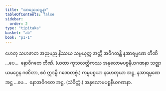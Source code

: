 ```yaml
---
title: "သာမညဃဋနာ"
tableOfContents: false
sidebar:
  order: 2
type: "tipitaka"
basket: "ab"
book: "p1-1"
---
```



<DynamicBreadcrumb />

<Division number="87" book="p1-1" e="ch" v="36" p="330">

<Paragraph number="2022" book="p1-1">
ဟေတု သဟဇာတ အညမည နိဿယ သမ္ပယုတ္တ အတ္ထိ အဝိဂတန္တိ နအာရမ္မဏေ တီဏိ …ပေ…  နောဝိဂတေ တီဏိ.
</Paragraph>

<Paragraph number="2023" book="p1-1">
(ယထာ ကုသလတ္တိကဿ အနုလောမပစ္စနီယဂဏနာ သဇ္ဈာယမဂ္ဂေန ဂဏိတာ, ဧဝံ ဣဒမ္ပိ ဂဏေတဗ္ဗံ.)
</Paragraph>

<Paragraph number="2024" book="p1-1">
ကမ္မပစ္စယာ နဟေတုယာ အဋ္ဌ, နအာရမ္မဏေ အဋ္ဌ …ပေ…  နောအဝိဂတေ အဋ္ဌ. (သံခိတ္တံ.)

</Paragraph>
</Division>

<Paragraph number="2025" type="center" book="p1-1">
အနုလောမပစ္စနီယဂဏနာ.
</Paragraph>